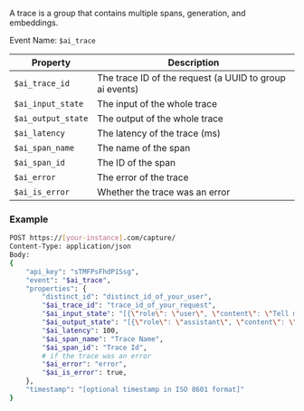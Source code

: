 A trace is a group that contains multiple spans, generation, and embeddings.


Event Name: `$ai_trace`  

| Property | Description |
|----------|-------------|
| `$ai_trace_id` | The trace ID of the request (a UUID to group ai events) |
| `$ai_input_state` | The input of the whole trace |
| `$ai_output_state` | The output of the whole trace |
| `$ai_latency` | The latency of the trace (ms) |
| `$ai_span_name` | The name of the span |
| `$ai_span_id` | The ID of the span |
| `$ai_error` | The error of the trace |
| `$ai_is_error` | Whether the trace was an error |

### Example
```bash
POST https://[your-instance].com/capture/
Content-Type: application/json
Body:
{
    "api_key": "sTMFPsFhdP1Ssg",
    "event": "$ai_trace",
    "properties": {
        "distinct_id": "distinct_id_of_your_user",
        "$ai_trace_id": "trace_id_of_your_request",
        "$ai_input_state": "[{\"role\": \"user\", \"content\": \"Tell me a fun fact about hedgehogs\"}]",
        "$ai_output_state": "[{\"role\": \"assistant\", \"content\": \"Hedgehogs are small mammals with spines on their back.\"}]",
        "$ai_latency": 100,
        "$ai_span_name": "Trace Name",
        "$ai_span_id": "Trace Id",
        # if the trace was an error
        "$ai_error": "error",
        "$ai_is_error": true,
    },
    "timestamp": "[optional timestamp in ISO 8601 format]"
}
```